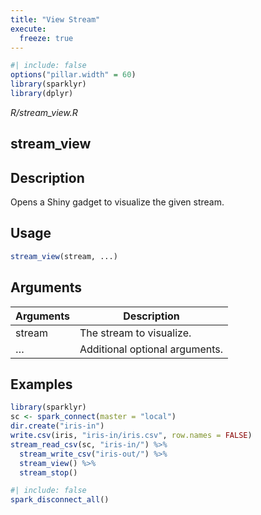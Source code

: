 ```yaml
---
title: "View Stream"
execute:
  freeze: true
---
```


```r
#| include: false
options("pillar.width" = 60)
library(sparklyr) 
library(dplyr)
```

*R/stream_view.R*

## stream_view

## Description
Opens a Shiny gadget to visualize the given stream. 


## Usage
```r
stream_view(stream, ...) 
```

## Arguments
|Arguments|Description|
|---|---|
| stream | The stream to visualize. |
| ... | Additional optional arguments. |





## Examples
```r
library(sparklyr) 
sc <- spark_connect(master = "local") 
dir.create("iris-in") 
write.csv(iris, "iris-in/iris.csv", row.names = FALSE) 
stream_read_csv(sc, "iris-in/") %>% 
  stream_write_csv("iris-out/") %>% 
  stream_view() %>% 
  stream_stop() 
```



```r
#| include: false
spark_disconnect_all()
```
